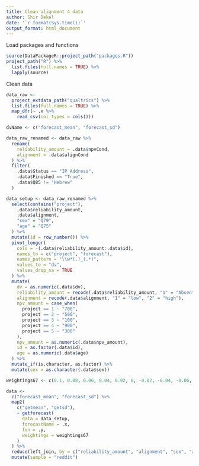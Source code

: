 ```yaml
---
title: Clean alignment 4 data
author: Shir Dekel
date: '`r format(Sys.time())`'
output_format: html_document
---
```


Load packages and functions

```r
source(DataPackageR::project_path("packages.R"))
project_path("R") %>%
  list.files(full.names = TRUE) %>%
  lapply(source)
```

Clean data

```r
data_raw <-
  project_extdata_path("qualtrics") %>%
  list.files(full.names = TRUE) %>%
  map_dfr(~ .x %>%
    read_csv(col_types = cols()))

dvName <- c("forecast_mean", "forecast_sd")

data_raw_renamed <- data_raw %>%
  rename(
    reliability_amount = .data$npvCond,
    alignment = .data$alignCond
  ) %>%
  filter(
    .data$Status == "IP Address",
    .data$Finished == "True",
    .data$Q85 != "Hebrew"
  )

data_setup <- data_raw_renamed %>%
  select(contains("project"),
    .data$reliability_amount,
    .data$alignment,
    "sex" = "Q79",
    "age" = "Q75"
  ) %>%
  mutate(id = row_number()) %>%
  pivot_longer(
    cols = -(.data$reliability_amount:.data$id),
    names_to = c("project", "forecast"),
    names_pattern = "\\w*(.)_(.*)",
    values_to = "dv",
    values_drop_na = TRUE
  ) %>%
  mutate(
    dv = as.numeric(.data$dv),
    reliability_amount = recode(.data$reliability_amount, "1" = "Absent", "2" = "Present"),
    alignment = recode(.data$alignment, "1" = "low", "2" = "high"),
    npv_amount = case_when(
      project == 1 ~ "700",
      project == 2 ~ "500",
      project == 3 ~ "100",
      project == 4 ~ "900",
      project == 5 ~ "300"
    ),
    npv_amount = as.numeric(.data$npv_amount),
    id = as.factor(.data$id),
    age = as.numeric(.data$age)
  ) %>%
  mutate_if(is.character, as.factor) %>%
  mutate(sex = as.character(.data$sex))

weightings67 <- c(0.1, 0.08, 0.06, 0.04, 0.02, 0, -0.02, -0.04, -0.06, -0.08, -0.1)

data <-
  c("forecast_mean", "forecast_sd") %>%
  map2(
    c("getmean", "getsd"),
    ~ getforecast(
      data = data_setup,
      forecastName = .x,
      fun = .y,
      weightings = weightings67
    )
  ) %>%
  reduce(left_join, by = c("reliability_amount", "alignment", "sex", "age", "id", "project", "npv_amount")) %>%
  mutate(sample = "reddit")
```

